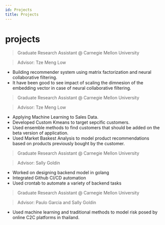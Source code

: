 ```yaml
---
id: Projects
title: Projects
---
```




# projects 


> Graduate Research Assistant @ Carnegie Mellon University

> Advisor: Tze Meng Low

- Building recommender system using matrix factorization and neural collaborative filtering.
- It have been good to see impact of scaling the dimnesion of the embedding vector in case of neural collaborative filtering. 

> Graduate Research Assistant @ Carnegie Mellon University

> Advisor: Tze Meng Low

- Applying Machine Learning to Sales Data.
- Developed Custom Kmeans to target sepcific customers.
- Used ensemble methods to find customers that should be added on the beta version of application. 
- Used Market Baskest Analysis to model product recommendations based on products previously bought by the customer.


> Graduate Research Assistant @ Carnegie Mellon University

> Advisor: Sally Goldin

- Worked on designing backend model in golang 
- Integrated Github CI/CD automation
- Used crontab to automate a variety of backend tasks


> Graduate Research Assistant @ Carnegie Mellon University

> Advisor: Paulo Garcia and Sally Goldin 

- Used machine learning and traditional methods to model risk posed by online C2C platforms in thailand.


